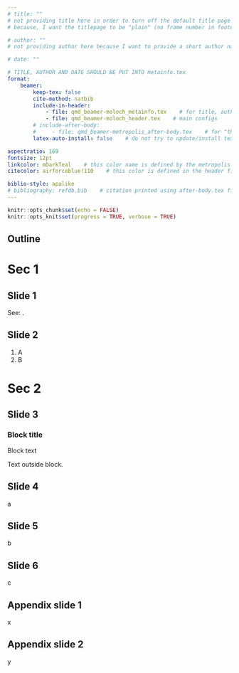 ```yaml
---
# title: ""
# not providing title here in order to turn off the default title page
# because, I want the titlepage to be "plain" (no frame number in footer)

# author: ""
# not providing author here because I want to provide a short author name as well

# date: ""

# TITLE, AUTHOR AND DATE SHOULD BE PUT INTO metainfo.tex
format: 
    beamer:
        keep-tex: false
        cite-method: natbib
        include-in-header:
            - file: qmd_beamer-moloch_metainfo.tex    # for title, author, date etc
            - file: qmd_beamer-moloch_header.tex    # main configs
        # include-after-body:
        #     - file: qmd_beamer-metropolis_after-body.tex    # for "thank you" page and bibliography
        latex-auto-install: false    # do not try to update/install texlive packages on compilation errors

aspectratio: 169
fontsize: 12pt
linkcolor: mDarkTeal    # this color name is defined by the metropolis theme
citecolor: airforceblue!110    # this color is defined in the header file

biblio-style: apalike
# bibliography: refdb.bib    # citation printed using after-body.tex file
---
```

```r
knitr::opts_chunk$set(echo = FALSE)
knitr::opts_knit$set(progress = TRUE, verbose = TRUE)
```

## {.plain}
\titlepage

## Outline {.plain}
\tableofcontents

# Sec 1

## Slide 1
See: \citet{R-base}.

## Slide 2
1. A
2. B

# Sec 2

## Slide 3
::: {what-i-write-here-does-not-seem-to-matter-as-long-as-something-is-written}
### Block title
\vspace{-0.5em}
<!-- this negative vspace is required because quarto adds a phantomsection which adds a bit of unwanted space -->
Block text
:::
Text outside block.

## Slide 4
a

::: {whatever}
## Slide 5
b
:::

<!-- in order to put latex commands between to two frames, put previous frame in divs like above -->

\section{Sec 3}

## Slide 6
c


::: {whatever}
## {.plain}
```{=latex}
\addtocounter{framenumber}{-1}
\centering \Huge Thank you.
```
:::

```{=latex}
\appendix

\begingroup
    \renewcommand{\section}[2]{}
    \begin{frame}[allowframebreaks]{References}
		%\bibliographytrue
        \def\bibfont{\footnotesize}
		\bibliography{refdb.bib}
    \end{frame}
\endgroup
```

## Appendix slide 1
x

## Appendix slide 2
y
